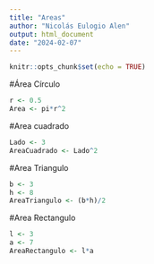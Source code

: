 ```yaml
---
title: "Areas"
author: "Nicolás Eulogio Alen"
output: html_document
date: "2024-02-07"
---
```


```r
knitr::opts_chunk$set(echo = TRUE)
```
#Área Círculo

```r
r <- 0.5
Area <- pi*r^2
```
#Area cuadrado

```r
Lado <- 3
AreaCuadrado <- Lado^2
```
#Area Triangulo

```r
b <- 3
h <- 8
AreaTriangulo <- (b*h)/2
```
#Area Rectangulo

```r
l <- 3
a <- 7
AreaRectangulo <- l*a
```